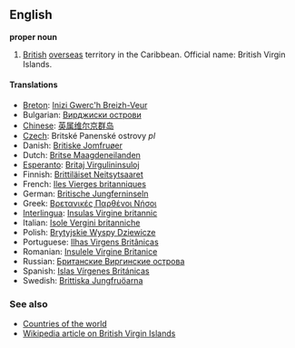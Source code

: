 ==English==

'''proper noun'''

# [[British]] [[overseas]] territory in the Caribbean. Official name: British Virgin Islands.

====Translations====

*[[Breton]]: [[Inizi Gwerc'h Breizh-Veur]]
*Bulgarian: [[Вирджиски острови]]
*[[Chinese]]: [[英属维尔京群岛]]
*[[Czech]]: Britské Panenské ostrovy  ''pl''
*Danish: [[Britiske Jomfruøer]]
*Dutch: [[Britse Maagdeneilanden]]
*[[Esperanto]]: [[Britaj Virgulininsuloj]]
*Finnish: [[Brittiläiset Neitsytsaaret]]
*French: [[Iles Vierges britanniques]]
*German: [[Britische Jungferninseln]]
*Greek: [[Βρετανικές Παρθένοι Νήσοι]]
*[[Interlingua]]: [[Insulas Virgine britannic]]
*Italian: [[Isole Vergini britanniche]]
*Polish: [[Brytyjskie Wyspy Dziewicze]]
*Portuguese: [[Ilhas Virgens Britânicas]]
*Romanian: [[Insulele Virgine Britanice]]
*Russian: [[Бритaнскиe Виргинские острова]]
*Spanish: [[Islas Vírgenes Británicas]]
*Swedish: [[Brittiska Jungfruöarna]]

===See also===
*[[Countries of the world]]
*[[en:British Virgin Islands|Wikipedia article on British Virgin Islands]]